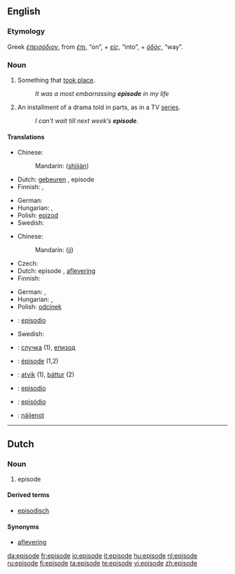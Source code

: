 {{also|Episode|épisode}}
==English==
{{wikipedia}}

===Etymology===
Greek ''[[έπεισόδιον]]'', from ''[[έπι]]'', “on”, + ''[[είς]]'', “into”, + ''[[όδός]]'', “way”.

===Noun===
{{en-noun}}

# Something that [[take place|took place]].
#: ''It was a most embarrassing '''episode''' in my life''
# An installment of a drama told in parts, as in a TV [[series]].
#: ''I can't wait till next week’s '''episode'''.''

====Translations====
{{trans-top|something that took place}}
* Chinese:
*: Mandarin: {{zh-ts|事件|事件}} ([[shì]][[jiàn]])
* Dutch: [[gebeuren]] {{n}}, episode
* Finnish: {{t+|fi|tapaus}}, {{t-|fi|episodi}}
{{trans-mid}}
* German: {{t+|de|Episode|f}}
* Hungarian: {{t|hu|esemény}}, {{t+|hu|epizód}}
* Polish: [[epizod]] {{m}}
* Swedish: {{t-|sv|episod|c}}
{{trans-bottom}}

{{trans-top|installment of a drama told in parts}}
* Chinese:
*: Mandarin: {{zh-ts|集|集}} ([[jí]])
* Czech: {{t-|cs|epizoda|f}}
* Dutch: episode {{f}}, [[aflevering]] {{f}}
* Finnish: {{t+|fi|jakso}}
{{trans-mid}}
* German: {{t+|de|Episode|f}}, {{t+|de|Folge|f}}
* Hungarian: {{t+|hu|rész}}, {{t+|hu|epizód}}
* Polish: [[odcinek]] {{m}}
* {{ttbc|Spanish}}: [[episodio]]
* Swedish: {{t-|sv|episod|c}}
{{trans-bottom}}

{{checktrans-top}}
* {{ttbc|Bulgarian}}: [[случка]] {{f}} (1), [[епизод]] {{m}}
* {{ttbc|French}}: [[épisode]] {{f}} (1,2)
{{checktrans-mid}}
* {{ttbc|Icelandic}}: [[atvik]] (1), [[þáttur]] (2)
* {{ttbc|Interlingua}}: [[episodio]]
* {{ttbc|Portuguese}}: [[episódio]]
* {{ttbc|Volapük}}: [[näijenot]]
{{checktrans-bottom}}

----

==Dutch==

===Noun===
{{nl-noun|pl1=episoden|pl2=episodes|dim=episodetje}}

# episode

====Derived terms====
* [[episodisch]]

====Synonyms====
* [[aflevering]]

[[da:episode]]
[[fr:episode]]
[[io:episode]]
[[it:episode]]
[[hu:episode]]
[[nl:episode]]
[[ru:episode]]
[[fi:episode]]
[[ta:episode]]
[[te:episode]]
[[vi:episode]]
[[zh:episode]]